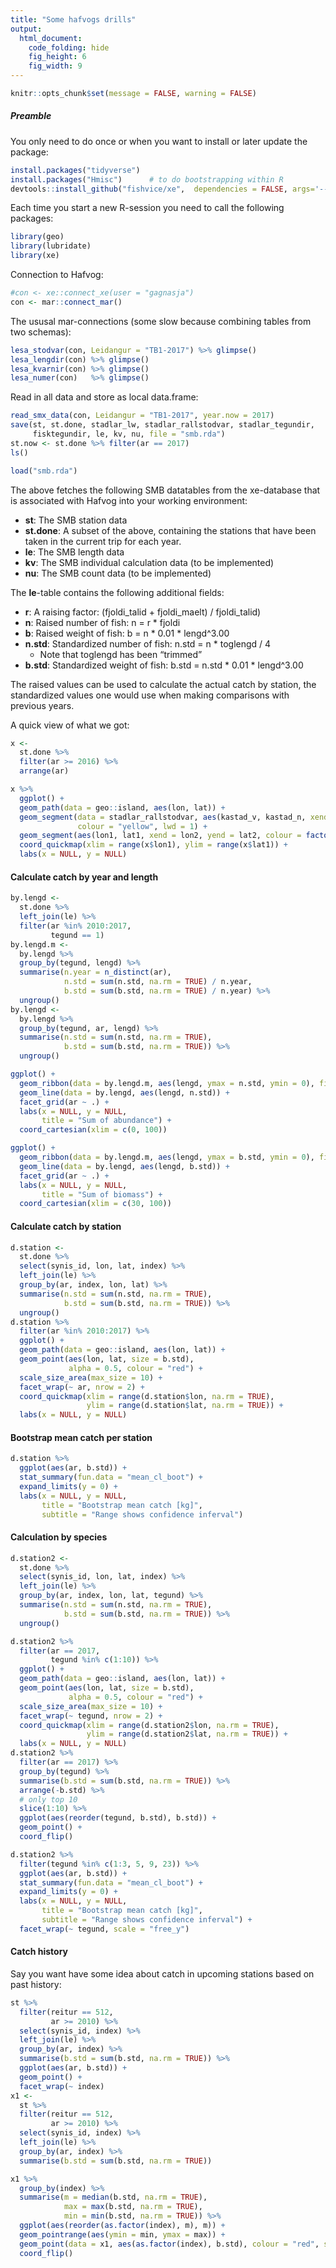 ```yaml
---
title: "Some hafvogs drills"
output: 
  html_document:
    code_folding: hide
    fig_height: 6
    fig_width: 9
---
```


```r
knitr::opts_chunk$set(message = FALSE, warning = FALSE)
```

##### Preamble

You only need to do once or when you want to install or later update the package:
```r
install.packages("tidyverse")
install.packages("Hmisc")      # to do bootstrapping within R
devtools::install_github("fishvice/xe",  dependencies = FALSE, args='--no-multiarch')
```

Each time you start a new R-session you need to call the following packages:
```r
library(geo)
library(lubridate)
library(xe)
```

Connection to Hafvog:
```r
#con <- xe::connect_xe(user = "gagnasja")
con <- mar::connect_mar()
```

The ususal mar-connections (some slow because combining tables from two schemas):
```r
lesa_stodvar(con, Leidangur = "TB1-2017") %>% glimpse()
lesa_lengdir(con) %>% glimpse()
lesa_kvarnir(con) %>% glimpse()
lesa_numer(con)   %>% glimpse()
```

Read in all data and store as local data.frame:
```r
read_smx_data(con, Leidangur = "TB1-2017", year.now = 2017)
save(st, st.done, stadlar_lw, stadlar_rallstodvar, stadlar_tegundir,
     fisktegundir, le, kv, nu, file = "smb.rda")
st.now <- st.done %>% filter(ar == 2017)
ls()
```

```r
load("smb.rda")
```

The above fetches the following SMB datatables from the xe-database that is associated with Hafvog into your working environment:

* **st**: The SMB station data
* **st.done**: A subset of the above, containing the stations that have been taken in the current trip for each year.
* **le**: The SMB length data
* **kv**: The SMB individual calculation data (to be implemented)
* **nu**: The SMB count data (to be implemented)

The **le**-table contains the following additional fields:

* **r**: A raising factor: (fjoldi_talid + fjoldi_maelt) / fjoldi_talid)
* **n**: Raised number of fish: n = r * fjoldi
* **b**: Raised weight of fish: b = n * 0.01 * lengd^3.00
* **n.std**: Standardized number of fish: n.std = n * toglengd / 4
    - Note that toglengd has been "trimmed"
* **b.std**: Standardized weight of fish: b.std = n.std * 0.01 * lengd^3.00

The raised values can be used to calculate the actual catch by station, the standardized values one would use when making comparisons with previous years.

A quick view of what we got:

```r
x <-
  st.done %>% 
  filter(ar >= 2016) %>% 
  arrange(ar)

x %>% 
  ggplot() +
  geom_path(data = geo::island, aes(lon, lat)) +
  geom_segment(data = stadlar_rallstodvar, aes(kastad_v, kastad_n, xend = hift_v, yend = hift_n),
               colour = "yellow", lwd = 1) +
  geom_segment(aes(lon1, lat1, xend = lon2, yend = lat2, colour = factor(ar))) +
  coord_quickmap(xlim = range(x$lon1), ylim = range(x$lat1)) +
  labs(x = NULL, y = NULL)
```

#### Calculate catch by year and length

```r
by.lengd <-
  st.done %>% 
  left_join(le) %>% 
  filter(ar %in% 2010:2017,
         tegund == 1)
by.lengd.m <-
  by.lengd %>% 
  group_by(tegund, lengd) %>% 
  summarise(n.year = n_distinct(ar),
            n.std = sum(n.std, na.rm = TRUE) / n.year,
            b.std = sum(b.std, na.rm = TRUE) / n.year) %>% 
  ungroup()
by.lengd <-
  by.lengd %>% 
  group_by(tegund, ar, lengd) %>% 
  summarise(n.std = sum(n.std, na.rm = TRUE),
            b.std = sum(b.std, na.rm = TRUE)) %>% 
  ungroup()

ggplot() +
  geom_ribbon(data = by.lengd.m, aes(lengd, ymax = n.std, ymin = 0), fill = "grey") +
  geom_line(data = by.lengd, aes(lengd, n.std)) +
  facet_grid(ar ~ .) +
  labs(x = NULL, y = NULL,
       title = "Sum of abundance") +
  coord_cartesian(xlim = c(0, 100))

ggplot() +
  geom_ribbon(data = by.lengd.m, aes(lengd, ymax = b.std, ymin = 0), fill = "grey") +
  geom_line(data = by.lengd, aes(lengd, b.std)) +
  facet_grid(ar ~ .) +
  labs(x = NULL, y = NULL,
       title = "Sum of biomass") +
  coord_cartesian(xlim = c(30, 100))
```

#### Calculate catch by station

```r
d.station <- 
  st.done %>% 
  select(synis_id, lon, lat, index) %>%  
  left_join(le) %>% 
  group_by(ar, index, lon, lat) %>% 
  summarise(n.std = sum(n.std, na.rm = TRUE),
            b.std = sum(b.std, na.rm = TRUE)) %>% 
  ungroup()
d.station %>% 
  filter(ar %in% 2010:2017) %>% 
  ggplot() +
  geom_path(data = geo::island, aes(lon, lat)) +
  geom_point(aes(lon, lat, size = b.std),
             alpha = 0.5, colour = "red") +
  scale_size_area(max_size = 10) +
  facet_wrap(~ ar, nrow = 2) +
  coord_quickmap(xlim = range(d.station$lon, na.rm = TRUE),
                 ylim = range(d.station$lat, na.rm = TRUE)) +
  labs(x = NULL, y = NULL)
```

#### Bootstrap mean catch per station

```r
d.station %>% 
  ggplot(aes(ar, b.std)) +
  stat_summary(fun.data = "mean_cl_boot") +
  expand_limits(y = 0) +
  labs(x = NULL, y = NULL,
       title = "Bootstrap mean catch [kg]",
       subtitle = "Range shows confidence inferval")
```

#### Calculation by species

```r
d.station2 <- 
  st.done %>% 
  select(synis_id, lon, lat, index) %>%  
  left_join(le) %>% 
  group_by(ar, index, lon, lat, tegund) %>% 
  summarise(n.std = sum(n.std, na.rm = TRUE),
            b.std = sum(b.std, na.rm = TRUE)) %>% 
  ungroup()

d.station2 %>% 
  filter(ar == 2017,
         tegund %in% c(1:10)) %>% 
  ggplot() +
  geom_path(data = geo::island, aes(lon, lat)) +
  geom_point(aes(lon, lat, size = b.std),
             alpha = 0.5, colour = "red") +
  scale_size_area(max_size = 10) +
  facet_wrap(~ tegund, nrow = 2) +
  coord_quickmap(xlim = range(d.station2$lon, na.rm = TRUE),
                 ylim = range(d.station2$lat, na.rm = TRUE)) +
  labs(x = NULL, y = NULL)
d.station2 %>% 
  filter(ar == 2017) %>% 
  group_by(tegund) %>% 
  summarise(b.std = sum(b.std, na.rm = TRUE)) %>% 
  arrange(-b.std) %>% 
  # only top 10
  slice(1:10) %>% 
  ggplot(aes(reorder(tegund, b.std), b.std)) +
  geom_point() +
  coord_flip()
```

```r
d.station2 %>% 
  filter(tegund %in% c(1:3, 5, 9, 23)) %>% 
  ggplot(aes(ar, b.std)) +
  stat_summary(fun.data = "mean_cl_boot") +
  expand_limits(y = 0) +
  labs(x = NULL, y = NULL,
       title = "Bootstrap mean catch [kg]",
       subtitle = "Range shows confidence inferval") +
  facet_wrap(~ tegund, scale = "free_y")
```

#### Catch history

Say you want have some idea about catch in upcoming stations based on past history:
```r
st %>% 
  filter(reitur == 512,
         ar >= 2010) %>% 
  select(synis_id, index) %>% 
  left_join(le) %>% 
  group_by(ar, index) %>% 
  summarise(b.std = sum(b.std, na.rm = TRUE)) %>% 
  ggplot(aes(ar, b.std)) +
  geom_point() +
  facet_wrap(~ index)
x1 <-
  st %>% 
  filter(reitur == 512,
         ar >= 2010) %>% 
  select(synis_id, index) %>% 
  left_join(le) %>% 
  group_by(ar, index) %>% 
  summarise(b.std = sum(b.std, na.rm = TRUE)) 

x1 %>% 
  group_by(index) %>% 
  summarise(m = median(b.std, na.rm = TRUE),
            max = max(b.std, na.rm = TRUE),
            min = min(b.std, na.rm = TRUE)) %>% 
  ggplot(aes(reorder(as.factor(index), m), m)) +
  geom_pointrange(aes(ymin = min, ymax = max)) +
  geom_point(data = x1, aes(as.factor(index), b.std), colour = "red", size = 0.5) +
  coord_flip()
```

